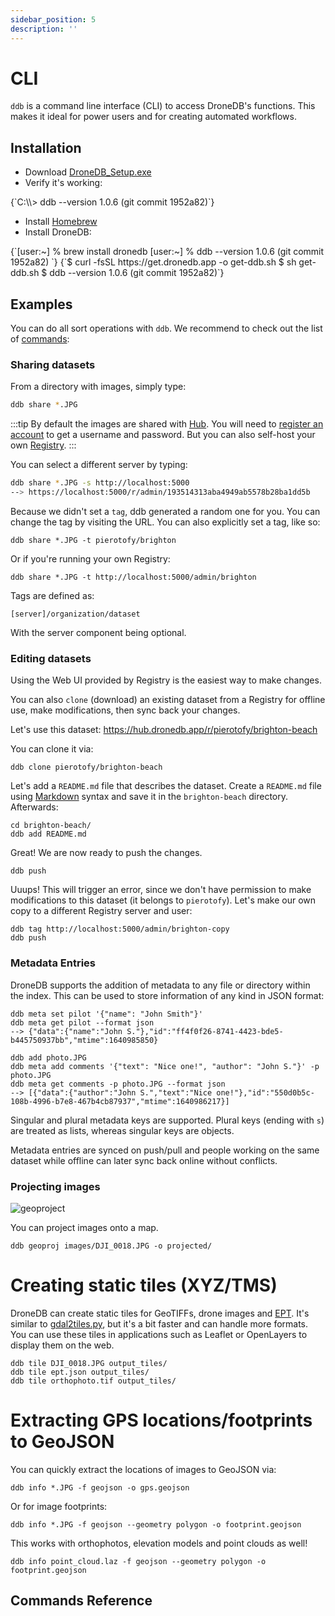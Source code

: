 ```yaml
---
sidebar_position: 5
description: ''
---
```



# CLI

`ddb` is a command line interface (CLI) to access DroneDB's functions. This makes it ideal for power users and for creating automated workflows.

## Installation


<Tabs>
  <TabItem value="windows" label="Windows" default>
    <ul><li>Download <a href="https://github.com/DroneDB/ddb-desktop/releases/download/v1.1.0/DroneDB_Setup.exe">DroneDB_Setup.exe</a></li>
    <li>Verify it's working:</li>
    </ul>
<CodeBlock language="bash">
{`C:\\> ddb --version
1.0.6 (git commit 1952a82)`}
    </CodeBlock>
  </TabItem>
  <TabItem value="macOS" label="macOS">
    <ul><li>Install <a href="https://brew.sh/">Homebrew</a></li>
    <li>Install DroneDB:</li>
    </ul>
<CodeBlock language="bash">
{`[user:~] % brew install dronedb
[user:~] % ddb --version
1.0.6 (git commit 1952a82)
`}
    </CodeBlock>
  </TabItem>
  <TabItem value="linux" label="Linux">
    <CodeBlock language="bash">
{`$ curl -fsSL https://get.dronedb.app -o get-ddb.sh
$ sh get-ddb.sh
$ ddb --version
1.0.6 (git commit 1952a82)`}
    </CodeBlock>
  </TabItem>
</Tabs>

## Examples

You can do all sort operations with `ddb`. We recommend to check out
the list of [commands](#commands-reference):

### Sharing datasets

From a directory with images, simply type:

```bash
ddb share *.JPG
```

:::tip
By default the images are shared with [Hub](https://hub.dronedb.app). You will need to
[register an account](https://dronedb.app) to get a username and
password. But you can also self-host your own
[Registry](./registry).
:::

You can select a different server by typing:

```bash
ddb share *.JPG -s http://localhost:5000
--> https://localhost:5000/r/admin/193514313aba4949ab5578b28ba1dd5b
```

Because we didn't set a `tag`, ddb generated a random one for you.
You can change the tag by visiting the URL. You can also explicitly set
a tag, like so:

    ddb share *.JPG -t pierotofy/brighton

Or if you're running your own Registry:

    ddb share *.JPG -t http://localhost:5000/admin/brighton

Tags are defined as:

`[server]/organization/dataset`

With the server component being optional.

### Editing datasets

Using the Web UI provided by Registry is the easiest way to make
changes.

You can also `clone` (download) an existing dataset from a
Registry for offline use, make modifications, then sync back your
changes.

Let's use this dataset:
<https://hub.dronedb.app/r/pierotofy/brighton-beach>

You can clone it via:

    ddb clone pierotofy/brighton-beach

Let's add a `README.md` file that describes the dataset. Create a
`README.md` file using
[Markdown](https://www.markdownguide.org/cheat-sheet/) syntax and save
it in the `brighton-beach` directory. Afterwards:

    cd brighton-beach/
    ddb add README.md

Great! We are now ready to push the changes.

    ddb push

Uuups! This will trigger an error, since we don't have permission to
make modifications to this dataset (it belongs to `pierotofy`). Let's
make our own copy to a different Registry server and user:

    ddb tag http://localhost:5000/admin/brighton-copy
    ddb push

### Metadata Entries

DroneDB supports the addition of metadata to any file or directory
within the index. This can be used to store information of any kind in
JSON format:

    ddb meta set pilot '{"name": "John Smith"}'
    ddb meta get pilot --format json
    --> {"data":{"name":"John S."},"id":"ff4f0f26-8741-4423-bde5-b445750937bb","mtime":1640985850}

    ddb add photo.JPG
    ddb meta add comments '{"text": "Nice one!", "author": "John S."}' -p photo.JPG
    ddb meta get comments -p photo.JPG --format json
    --> [{"data":{"author":"John S.","text":"Nice one!"},"id":"550d0b5c-108b-4996-b7e8-467b4cb87937","mtime":1640986217}]

Singular and plural metadata keys are supported. Plural keys (ending
with `s`) are treated as lists, whereas singular keys are objects.

Metadata entries are synced on push/pull and people working on the same
dataset while offline can later sync back online without conflicts.

### Projecting images

![geoproject](https://user-images.githubusercontent.com/1951843/176517923-d391fc9b-24cb-4604-a134-51be9155c806.png)

You can project images onto a map.

    ddb geoproj images/DJI_0018.JPG -o projected/

# Creating static tiles (XYZ/TMS)

DroneDB can create static tiles for GeoTIFFs, drone images and [EPT](https://entwine.io). It's similar to
[gdal2tiles.py](https://gdal.org/programs/gdal2tiles.html), but
it's a bit faster and can handle more formats. You can use
these tiles in applications such as Leaflet or OpenLayers to display
them on the web.

    ddb tile DJI_0018.JPG output_tiles/
    ddb tile ept.json output_tiles/
    ddb tile orthophoto.tif output_tiles/
    

# Extracting GPS locations/footprints to GeoJSON

You can quickly extract the locations of images to GeoJSON via:

    ddb info *.JPG -f geojson -o gps.geojson

Or for image footprints:

    ddb info *.JPG -f geojson --geometry polygon -o footprint.geojson

This works with orthophotos, elevation models and point clouds as well!

    ddb info point_cloud.laz -f geojson --geometry polygon -o footprint.geojson


## Commands Reference

<CLIAutogen />